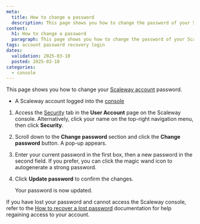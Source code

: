 ```yaml
---
meta:
  title: How to change a password
  description: This page shows you how to change the password of your Scaleway account.
content:
  h1: How to change a password
  paragraph: This page shows you how to change the password of your Scaleway account.
tags: account password recovery login
dates:
  validation: 2025-03-10
  posted: 2025-03-10
categories:
  - console
---
```


This page shows you how to change your [Scaleway account](https://console.scaleway.com) password.

<Macro id="requirements" />

- A Scaleway account logged into the [console](https://console.scaleway.com)

1. Access the [Security](https://console.scaleway.com/account/security) tab in the **User Account** page on the Scaleway console.
    <Message type="note">
     Alternatively, click your name on the top-right navigation menu, then click **Security**.
    </Message>
2. Scroll down to the **Change password** section and click the **Change password** button. A pop-up appears.
3. Enter your current password in the first box, then a new password in the second field.
    If you prefer, you can click the magic wand icon to autogenerate a strong password.
4. Click **Update password** to confirm the changes.

    Your password is now updated.

If you have lost your password and cannot access the Scaleway console, refer to the [How to recover a lost password](/account/how-to/recover-a-lost-password) documentation for help regaining access to your account.